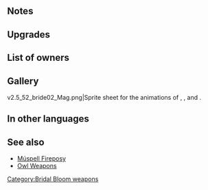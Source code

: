 {{Weapon Infobox
|tagid=SID_ニフルの氷花
|weaponType=Green Tome
|userVersion1=Weapon
|userVersion2=Gleam
|might=14
|range=2
|effect=Grants Atk+3. During combat, boosts unit's Atk/Spd by number of allies within 2 spaces × 2.<br>(Maximum bonus of +6 to each stat.)
|cost=400
|exclusive=Yes
|statModifiers=0,17,0,0,0
|required=Rexcalibur
|SE=se_effect_flower_nif.flac
|refinePaths=default
|refineSP=400
|refineMedals=500
|refineDews=200
|upgradedEffect=Grants Atk+3. If unit is within 3 spaces of an ally, grants Atk/Res+5 during combat.<br><br>During combat, boosts unit's Atk by number of allies within 3 spaces × 2 (max: +4).
|tagidExtraSkill1=共
|effectSkill1=At start of combat, if foe's HP ≥ 50%, grants Atk/Res+5 to unit during combat, and also grants bonus to unit's Atk during combat = highest Atk bonus from among allies within 2 spaces.
|iconSkill1=Nifl Frostflowers W.png
|properties=
}}
==Notes==
{{Combat boosts}}
==Upgrades==
{{Weapon Upgrade List}}
==List of owners==
{{Skill Hero List}}
==Gallery==
<gallery>
v2.5_52_bride02_Mag.png|Sprite sheet for the animations of {{PAGENAME}}, {{St|Múspell Fireposy}}, and {{St|Fresh Bouquet+}}.
</gallery>
==In other languages==
{{OtherLanguages
|japanese=ニフルの氷花
|german=Eisbukett
|spanishEU=Ramo Nifl
|spanishLA=Ramo Nifl
|french=Fleurs de Nifl
|italian=Fiori di Nifl
|chineseTW=尼福爾之冰花
|portuguese=Flores Nifl
}}
==See also==
* [[Múspell Fireposy]]
* [[Owl Weapons]]
{{Weapons Navbox}}
[[Category:Bridal Bloom weapons]]